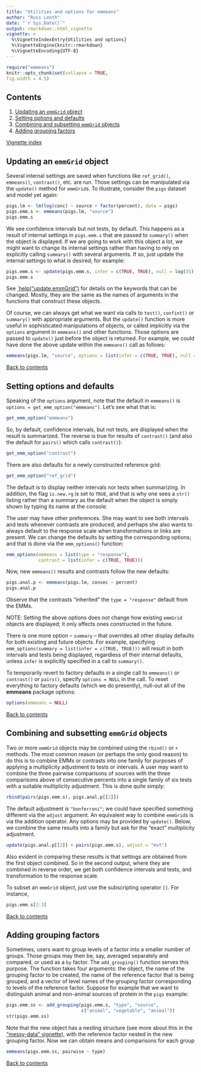 ---
title: "Utilities and options for emmeans"
author: "Russ Lenth"
date: "`r Sys.Date()`"
output: rmarkdown::html_vignette
vignette: >
  %\VignetteIndexEntry{Utilities and options}
  %\VignetteEngine{knitr::rmarkdown}
  %\VignetteEncoding{UTF-8}
---
```{r, echo = FALSE, results = "hide", message = FALSE} 
require("emmeans") 
knitr::opts_chunk$set(collapse = TRUE,
fig.width = 4.5) 
```

## Contents {#contents}

  1. [Updating an `emmGrid` object](#update)
  2. [Setting options and defaults](#options)
  3. [Combining and subsetting `emmGrid` objects](#rbind)
  4. [Adding grouping factors](#groups)
  
[Vignette index](index.html)

## Updating an `emmGrid` object {#update}
Several internal settings are saved when functions like `ref_grid()`, `emmeans()`,
`contrast()`, etc. are run. Those settings can be manipulated via the `update()`
method for `emmGrid`s. To illustrate, consider the `pigs` dataset and model yet again:
```{r}
pigs.lm <- lm(log(conc) ~ source + factor(percent), data = pigs)
pigs.emm.s <- emmeans(pigs.lm, "source")
pigs.emm.s
```
We see confidence intervals but not tests, by default. This happens as a result
of internal settings in `pigs.emm.s` that are passed to `summary()` when the
object is displayed. If we are going to work with this object a lot, we might
want to change its internal settings rather than having to rely on explicitly
calling `summary()` with several arguments. If so, just update the internal
settings to what is desired; for example:
```{r}
pigs.emm.s <- update(pigs.emm.s, infer = c(TRUE, TRUE), null = log(35))
pigs.emm.s
```
See [`help("update.emmGrid")](../doc/update.emmGrid.html) for details on the keywords
that can be changed. Mostly, they are the same as the names of arguments
in the functions that construct these objects.

Of course, we can always get what we want via calls to `test()`, `confint()` or
`summary()` with appropriate arguments. But the `update()` function is more
useful in sophisticated manipulations of objects, or called implicitly via the
`options` argument in `emmeans()` and other functions. Those options are passed
to `update()` just before the object is returned. For example, we could have
done the above update within the `emmeans()` call as follows:
```{r eval = FALSE}
emmeans(pigs.lm, "source", options = list(infer = c(TRUE, TRUE), null = log(35)))
```

[Back to contents](#contents)

## Setting options and defaults {#options}
Speaking of the `options` argument, note that the default in `emmeans()` 
is `options = get_emm_option("emmeans")`. Let's see what that is:
```{r}
get_emm_option("emmeans")
```
So, by default, confidence intervals, but not tests, are displayed
when the result is summarized. The reverse is true for results of 
`contrast()` (and also the default for `pairs()` which calls `contrast()`):
```{r}
get_emm_option("contrast")
```
There are also defaults for a newly constructed reference grid:
```{r}
get_emm_option("ref_grid")
```
The default is to display neither intervals nor tests when summarizing.
In addition, the flag `is.new.rg` is set to `TRUE`, and that is why one 
sees a `str()` listing rather than a summary as the default when the object
is simply shown by typing its name at the console.

The user may have other preferences. She may want to see both intervals 
and tests whenever contrasts are produced; and perhaps she also wants to
always default to the response scale when transformations or links
are present. We can change the defaults by setting the corresponding options;
and that is done via the `emm_options()` function:
```{r}
emm_options(emmeans = list(type = "response"),
            contrast = list(infer = c(TRUE, TRUE)))
```
Now, new `emmeans()` results and contrasts follow the new defaults:
```{r}
pigs.anal.p <- emmeans(pigs.lm, consec ~ percent)
pigs.anal.p
```
Observe that the contrasts "inherited" the `type = "response"` default from
the EMMs.

NOTE: Setting the above options does *not* change how existing `emmGrid` objects
are displayed; it only affects ones constructed in the future.

There is one more option -- `summary` -- that overrides all other display 
defaults for both existing and future objects. For example, specifying 
`emm_options(summary = list(infer = c(TRUE, TRUE)))` will result in both
intervals and tests being displayed, regardless of their internal defaults,
unless `infer` is explicitly specified in a call to `summary()`.

To temporarily revert to factory defaults in a single call to `emmeans()` or
`contrast()` or `pairs()`, specify `options = NULL` in the call. To reset
everything to factory defaults (which we do presently), null-out all of the
**emmeans** package options:
```{r}
options(emmeans = NULL)
```

[Back to contents](#contents)

## Combining and subsetting `emmGrid` objects {#rbind}
Two or more `emmGrid` objects may be combined using the `rbind()` or `+`
methods. The most common reason (or perhaps the only good reason) to do this
is to combine EMMs or contrasts into one family for purposes of applying
a multiplicity adjustment to tests or intervals. 
A user may want to combine the three pairwise comparisons of sources 
with the three comparisons above of consecutive percents into a single family of six tests with a suitable 
multiplicity adjustment. This is done quite simply:
```{r}
rbind(pairs(pigs.emm.s), pigs.anal.p[[2]])
```
The default adjustment is `"bonferroni"`; we could have specified something different via the `adjust` argument. An equivalent way to combine `emmGrid`s is via the addition
operator. Any options may be provided by `update()`. Below, we combine the same
results into a family but ask for the "exact" multiplicity adjustment.
```{r}
update(pigs.anal.p[[2]] + pairs(pigs.emm.s), adjust = "mvt")
```
Also evident in comparing these results is that settings are obtained from the
first object combined. So in the second output, where they are combined in
reverse order, we get both confidence intervals and tests, and transformation to
the response scale.

To subset an `emmGrid` object, just use the subscripting operator `[]`.
For instance,
```{r}
pigs.emm.s[2:3]
```

[Back to contents](#contents)



## Adding grouping factors {#groups}
Sometimes, users want to group levels of a factor into a smaller number of groups.
Those groups may then be, say, averaged separately and compared, or used as a
`by` factor. The `add_grouping()` function serves this purpose. The function
takes four arguments: the object, the name of the grouping factor to be created,
the name of the reference factor that is being grouped, and a vector of level 
names of the grouping factor corresponding to levels of the reference factor.
Suppose for example that we want to distinguish animal and non-animal sources of
protein in the `pigs` example:
```{r}
pigs.emm.ss <- add_grouping(pigs.emm.s, "type", "source",
                            c("animal", "vegetable", "animal"))
str(pigs.emm.ss)
```
Note that the new object has a nesting structure (see more about this in the ["messy-data" vignette](messy-data.html#nesting)), with the reference factor nested in the new grouping factor. Now we can obtain means and comparisons for each group
```{r}
emmeans(pigs.emm.ss, pairwise ~ type)
```

[Back to contents](#contents)

